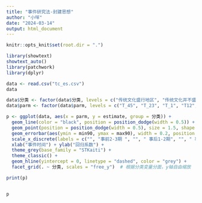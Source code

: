 ```yaml
---
title: "事件研究法-封建思想"
author: "小咩"
date: "2024-03-14"
output: html_document
---
```


```r
knitr::opts_knit$set(root.dir = ".")
```


```r
library(showtext)
showtext_auto()
library(patchwork)
library(dplyr)
```


```r
data <- read.csv("tc_es.csv")
data
```

```r
data$分类 <- factor(data$分类, levels = c("传统文化盛行地区", "传统文化并不盛行"))
data$parm <- factor(data$parm, levels = c("T_45", "T_23", "T_1", "T12", "T34", "T56", "T78", "T910"))

p <- ggplot(data, aes(x = parm, y = estimate, group = 分类)) +
  geom_line(color = "black", position = position_dodge(width = 0.5)) +
  geom_point(position = position_dodge(width = 0.5), size = 1.5, shape = 21, fill = "black") +
  geom_errorbar(aes(ymin = min90, ymax = max90), width = 0.2, position = position_dodge(width = 0.5)) +
  scale_x_discrete(labels = c("", "事前2-3期 ", "", " 事后1-2期", "", " 事后5-6期", "", "事后9-10期 ")) +
  xlab("事件时间") + ylab("回归系数") +
  theme_grey(base_family = "STKaiti") +
  theme_classic() +
  geom_hline(yintercept = 0, linetype = "dashed", color = "grey") +
  facet_grid(. ~ 分类, scales = "free_y")  # 根据分类变量分面，y轴自由缩放

print(p)


p

```

